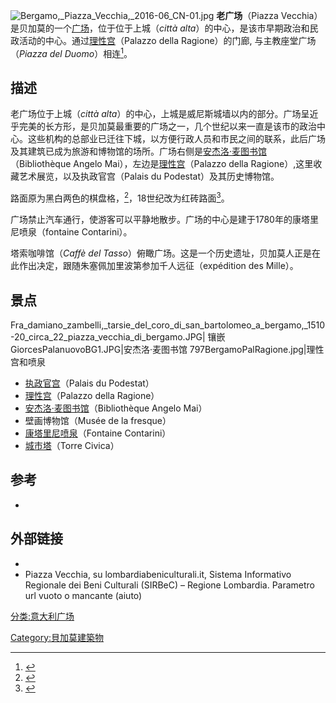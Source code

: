 [[File:Bergamo,_Piazza_Vecchia,_2016-06_CN-01.jpg|right]]
'''老广场'''（Piazza Vecchia）是贝加莫的一个[[广场|广场]]，位于位于上城（''città alta''）的中心，是该市早期政治和民政活动的中心。通过[[理性宫_(贝加莫)|理性宫]]（Palazzo della Ragione）的门廊, 与主教座堂广场（''Piazza del Duomo''）相连<ref>{{Ouvrage|author1=GianMario Petrò|title=Dalla Piazza di S. Vincenzo alla Piazza Nuova. I luoghi delle istituzioni tra l'età comunale e l'inizio della dominazione veneziana attraverso le carte|editor=Sestante|year=2008|isbn=978-88-95184-91-3}}</ref>。

== 描述 ==
老广场位于上城（''città alta''）的中心，上城是威尼斯城墙以内的部分。广场呈近乎完美的长方形，是贝加莫最重要的广场之一，几个世纪以来一直是该市的政治中心。这些机构的总部业已迁往下城，以方便行政人员和市民之间的联系，此后广场及其建筑已成为旅游和博物馆的场所。广场右侧是[[安杰洛·麦图书馆|安杰洛·麦图书馆]]（Bibliothèque Angelo Mai），左边是[[理性宫_(贝加莫)|理性宫]]（Palazzo della Ragione）,这里收藏艺术展览，以及执政官宫（Palais du Podestat）及其历史博物馆。

路面原为黑白两色的棋盘格，<ref>{{cite web|title=Bergamo scomparsa piazza Vecchi|url=http://www.bergamosera.com/cms/2017/02/01/bergamo-scomparsa-quando-piazza-vecchia-era-a-scacchi/|editor=Bergamo sera|access-date=5 agosto 2018|archive-url=https://web.archive.org/web/20180805112738/http://www.bergamosera.com/cms/2017/02/01/bergamo-scomparsa-quando-piazza-vecchia-era-a-scacchi/|archive-date=5 agosto 2018}}</ref>，18世纪改为红砖路面<ref>{{cite web|title=Bergamo Alta-Piazza Vecchia|url=https://territorio.comune.bergamo.it/sites/default/files/Documenti/SiBC/Cima/Cima_009.pdf|editor=Comune di Bergamo|access-date=5 agosto 2018|archive-date=2018-08-05|archive-url=https://web.archive.org/web/20180805142748/https://territorio.comune.bergamo.it/sites/default/files/Documenti/SiBC/Cima/Cima_009.pdf|dead-url=no}}</ref>。

广场禁止汽车通行，使游客可以平静地散步。广场的中心是建于1780年的康塔里尼喷泉（fontaine Contarini）。

塔索咖啡馆（''Caffè del Tasso''）俯瞰广场。这是一个历史遗址，贝加莫人正是在此作出决定，跟随朱塞佩加里波第参加千人远征（expédition des Mille）。

== 景点 ==
<gallery mode="packed" heights="200">
Fra_damiano_zambelli,_tarsie_del_coro_di_san_bartolomeo_a_bergamo,_1510-20_circa_22_piazza_vecchia_di_bergamo.JPG| 镶嵌
GiorcesPalanuovoBG1.JPG|安杰洛·麦图书馆
797BergamoPalRagione.jpg|理性宫和喷泉
</gallery>
* [[执政官宫_(贝加莫)|执政官宫]]（Palais du Podestat）
* [[理性宫_(贝加莫)|理性宫]]（Palazzo della Ragione） 
* [[安杰洛·麦图书馆|安杰洛·麦图书馆]]（Bibliothèque Angelo Mai） 
* 壁画博物馆（Musée de la fresque） 
* [[康塔里尼喷泉|康塔里尼喷泉]]（Fontaine Contarini）
* [[城市塔_(贝加莫)|城市塔]]（Torre Civica）

== 参考 ==
<references />
* {{Ouvrage|author1=GianMario Petrò|title=Dalla Piazza di S. Vincenzo alla Piazza Nuova. I luoghi delle istituzioni tra l'età comunale e l'inizio della dominazione veneziana attraverso le carte|editor=Sestante|year=2008|isbn=978-88-95184-91-3}}

== 外部链接 ==
* {{cite web|language=it|url=http://fondazione.bergamoestoria.it|title=Bergame|access-date=2022-03-26|archive-date=2017-09-20|archive-url=https://web.archive.org/web/20170920172058/http://fondazione.bergamoestoria.it/|dead-url=no}}
* Piazza Vecchia, su lombardiabeniculturali.it, Sistema Informativo Regionale dei Beni Culturali (SIRBeC) – Regione Lombardia. Parametro url vuoto o mancante (aiuto) 
[[Category:貝加莫建築物|Category:貝加莫建築物]]
[[分类:意大利广场|分类:意大利广场]]